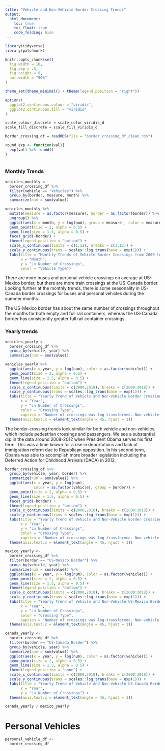 ```yaml
---
title: "Vehicle and Non-Vehicle Border Crossing Trends"
output: 
  html_document:
    toc: true
    toc_float: true
    code_folding: hide
---
```


```r
library(tidyverse)
library(patchwork)

knitr::opts_chunk$set(
  fig.width = 10,
  fig.asp = .6,
  fig.height = 8,
  out.width = "90%"
)

theme_set(theme_minimal() + theme(legend.position = "right"))

options(
  ggplot2.continuous.colour = "viridis",
  ggplot2.continuous.fill = "viridis"
)

scale_colour_discrete = scale_color_viridis_d
scale_fill_discrete = scale_fill_viridis_d
```


```r
border_crossing_df = readRDS(file = "border_crossing_df_clean.rds")

round_exp <- function(val){
  exp(val) %>% round()
}
  
```

### Monthly Trends

```r
vehicles_monthly <-
  border_crossing_df %>%
  filter(vehicle == "Vehicles") %>%
  group_by(border, measure, month) %>%
  summarize(num = sum(value))

vehicles_monthly %>%
  mutate(measure = as.factor(measure), border = as.factor(border)) %>%
  ungroup() %>%
  ggplot(aes(x = month, y = log(num), group = measure , color = measure)) +
  geom_point(size = 2, alpha = 0.5) +
  geom_line(size = 1.5, alpha = 0.5) +
  facet_grid(~border) +
  theme(legend.position = "bottom") + 
  scale_x_continuous(limits = c(1,12), breaks = c(1:12)) +
  scale_y_continuous(trans = scales::log_trans(base = exp(1))) +
  labs(title = "Monthly Trends of Vehicle Border Crossings from 2000 to 2018 by Vehicle Types",
       x = "Month", 
       y = "Ln Number of Crossings", 
       color = "Vehicle Type")
```

There are more buses and personal vehicle crossings on average at US-Mexico border, but there are more train crossings at the US-Canada border. Looking further at the monthly trends, there is some seasonality in US-Canada border crossings for buses and personal vehicles during the summer months. 

The US-Mexico border has about the same number of crossings throughout the months for both empty and full rail containers, whereas the US-Canada border has consistently greater full rail container crossings. 

### Yearly trends

```r
vehicles_yearly <-
  border_crossing_df %>%
  group_by(vehicle, year) %>%
  summarize(num = sum(value))

vehicles_yearly %>%
  ggplot(aes(x = year, y = log(num), color = as.factor(vehicle))) +
  geom_point(size = 2, alpha = 0.5) +
  geom_line(size = 1.5, alpha = 0.5) +
  theme(legend.position = "bottom") + 
  scale_x_continuous(limits = c(2000,2018), breaks = c(2000:2018)) +
  scale_y_continuous(trans = scales::log_trans(base = exp(1))) +
  labs(title = "Yearly Trend of Vehicle and Non-Vehicle Border Crossings from 2000 to 2018",
       x = "Year", 
       y = "Ln Number of Crossings", 
       color = "Crossing Type",
       caption = "Number of crossings was log-transformed. Non-vehicle types include pedestrian and vehicle passenger counts.")+
  theme(axis.text.x = element_text(angle = 45, hjust = 1))
```

The border-crossing trends look similar for both vehicle and non-vehicles, which include pedestrian crossings and passengers. We see a substantial dip in the data around 2008-2012 when President Obama serves his first term. This was a time known for a rise in deportations and lack of immigration reform due to Republican opposition. In his second term, Obama was able to accomplish more broader legislation including the Deferred Action for Childhood Arrivals (DACA) in 2012.

```r
border_crossing_df %>%
  group_by(vehicle, year, border) %>%
  summarize(num = sum(value)) %>%
  ggplot(aes(x = year, y = log(num), 
             color = as.factor(vehicle), group = border)) +
  geom_point(size = 2, alpha = 0.5) +
  geom_line(size = 1.5, alpha = 0.5) +
  facet_grid(~border) +
  theme(legend.position = "bottom") + 
  scale_x_continuous(limits = c(2000,2018), breaks = c(2000:2018)) +
  scale_y_continuous(trans = scales::log_trans(base = exp(1))) +
  labs(title = "Yearly Trend of Vehicle and Non-Vehicle Border Crossings from 2000 to 2018",
       x = "Year", 
       y = "Ln Number of Crossings", 
       color = "Crossing Type",
       caption = "Number of crossings was log-transformed. Non-vehicle types include pedestrian and vehicle passenger counts.")+
  theme(axis.text.x = element_text(angle = 45, hjust = 1))
```


```r
mexico_yearly <- 
  border_crossing_df %>%
  filter(border == "US-Mexico Border") %>%
  group_by(vehicle, year) %>%
  summarize(num = sum(value)) %>%
  ggplot(aes(x = year, y = log(num), color = as.factor(vehicle))) +
  geom_point(size = 2, alpha = 0.5) +
  geom_line(size = 1.5, alpha = 0.5) +
  theme(legend.position = "bottom") + 
  scale_x_continuous(limits = c(2000,2018), breaks = c(2000:2018)) +
  scale_y_continuous(trans = scales::log_trans(base = exp(1))) +
  labs(title = "Yearly Trend of Vehicle and Non-Vehicle US-Mexico Border Crossings from 2000 to 2018",
       x = "Year", 
       y = "Ln Number of Crossings",
       color = "Crossing Type",
       caption = "Number of crossings was log-transformed. Non-vehicle types include pedestrian and vehicle passenger counts.")+
  theme(axis.text.x = element_text(angle = 45, hjust = 1))

canada_yearly <- 
  border_crossing_df %>%
  filter(border == "US-Canada Border") %>%
  group_by(vehicle, year) %>%
  summarize(num = sum(value)) %>%
  ggplot(aes(x = year, y = log(num), color = as.factor(vehicle))) +
  geom_point(size = 2, alpha = 0.5) +
  geom_line(size = 1.5, alpha = 0.5) +
  theme(legend.position = "none") +
  scale_x_continuous(limits = c(2000,2018), breaks = c(2000:2018)) +
  scale_y_continuous(trans = scales::log_trans(base = exp(1))) +
  labs(title = "Yearly Trend of Vehicle and Non-Vehicle US-Canada Border Crossings from 2000 to 2018",
       x = "Year", 
       y = "Ln Number of Crossings") +
  theme(axis.text.x = element_text(angle = 45, hjust = 1))

canada_yearly / mexico_yearly
```


# Personal Vehicles

```r
personal_vehicle_df <-
  border_crossing_df
```



 